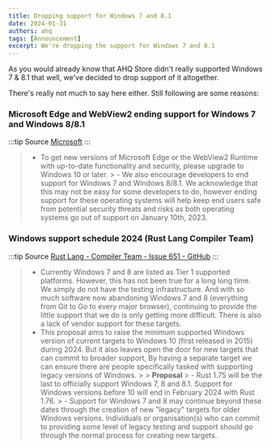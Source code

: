 ```yaml
---
title: Dropping support for Windows 7 and 8.1
date: 2024-01-31
authors: ahq
tags: [Announcement]
excerpt: We're dropping the support for Windows 7 and 8.1
---
```

As you would already know that AHQ Store didn't really supported Windows 7 & 8.1 that well, we've decided to drop support of it altogether.

There's really not much to say here either. Still following are some reasons:

### Microsoft Edge and WebView2 ending support for Windows 7 and Windows 8/8.1

:::tip Source
  [Microsoft](https://blogs.windows.com/msedgedev/2022/12/09/microsoft-edge-and-webview2-ending-support-for-windows-7-and-windows-8-8-1)
:::
> - To get new versions of Microsoft Edge or the WebView2 Runtime with up-to-date
functionality and security, please upgrade to Windows 10 or later. > - We also encourage
developers to end support for Windows 7 and Windows 8/8.1. We acknowledge that this
may not be easy for some developers to do, however ending support for these operating
systems will help keep end users safe from potential security threats and risks as
both operating systems go out of support on January 10th, 2023.

### Windows support schedule 2024 (Rust Lang Compiler Team)

:::tip Source
  [Rust Lang - Compiler Team - Issue 651 -
  GitHub](https://github.com/rust-lang/compiler-team/issues/651)
:::
> - Currently Windows 7 and 8 are listed as Tier 1 supported platforms. However,
this has not been true for a long long time. We simply do not have the testing infrastructure.
And with so much software now abandoning Windows 7 and 8 (everything from Git to
Go to every major browser), continuing to provide the little support that we do is
only getting more difficult. There is also a lack of vendor support for these targets.
> - This proposal aims to raise the minimum supported Windows version of current
targets to Windows 10 (first released in 2015) during 2024. But it also leaves open
the door for new targets that can commit to broader support, By having a separate
target we can ensure there are people specifically tasked with supporting legacy
versions of Windows. > > **Proposal** > - Rust 1.75 will be the last to officially
support Windows 7, 8 and 8.1. Support for Windows versions before 10 will end in
February 2024 with Rust 1.76. > - Support for Windows 7 and 8 may continue beyond
these dates through the creation of new "legacy" targets for older Windows versions.
Individuals or organisation(s) who can commit to providing some level of legacy testing
and support should go through the normal process for creating new targets.